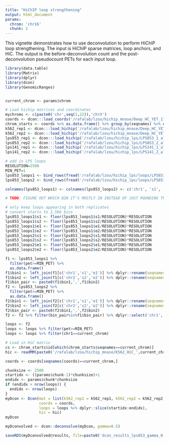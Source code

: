```yaml
---
title: "HiChIP loop strengthening"
output: html_document
params:
  chrom: 'chr16'
  chunk: 2
---
```



This vignette demonstrates how to use deconvolution to perform HiChIP
loop strengthening. The input is HiChIP sparse matrices, loop anchors,
and HiC. The output is the before-deconvolution count and the 
post-deconvolution pseudocount PETs for each input loop.



```r
library(data.table)
library(Matrix)
library(dplyr)
library(dcon)
library(GenomicRanges)


current_chrom <- params$chrom
```


```r
# Load hichip matrices and coordinates
mychroms <- c(paste0('chr',seq(1,22)),'chrX')
coords <- dcon:::load_coords('/rafalab/lzou/hichip_mnase/Deep_HC_YET_17_2.5kb_MatrixHiCPro_abs.bed')
chrom_starts <- coords %>% as.data.frame() %>% group_by(seqnames) %>% dplyr::slice(1)
k562_rep1 <- dcon:::load_hichip('/rafalab/lzou/hichip_mnase/Deep_HC_YET_17_2.5kb_MatrixHiCPro.matrix', coords=coords)
k562_rep2 <- dcon:::load_hichip('/rafalab/lzou/hichip_mnase/Deep_HC_YET_18_2.5kb_MatrixHiCPro.matrix', coords=coords)
lps853_rep1 <- dcon:::load_hichip('/rafalab/lzou/hichip_lps/LPS853_1_allValidPairs_2500.matrix', coords=coords)
lps853_rep2 <- dcon:::load_hichip('/rafalab/lzou/hichip_lps/LPS853_2_allValidPairs_2500.matrix', coords=coords)
lps141_rep1 <- dcon:::load_hichip('/rafalab/lzou/hichip_lps/LPS141_1_allValidPairs_2500.matrix', coords=coords)
lps141_rep2 <- dcon:::load_hichip('/rafalab/lzou/hichip_lps/LPS141_2_allValidPairs_2500.matrix', coords=coords)

# add in LPS loops 
RESOLUTION=2500
MIN_PET=1
lps853_loops1 <- bind_rows(fread('/rafalab/lzou/hichip_lps/loops/LPS853_1_E_P_loops.bedpe'), fread('/rafalab/lzou/hichip_lps/loops/LPS853_1_P_P_loops.bedpe'), fread('/rafalab/lzou/hichip_lps/loops/LPS853_1_E_E_loops.bedpe'))
lps853_loops2 <- bind_rows(fread('/rafalab/lzou/hichip_lps/loops/LPS853_2_E_P_loops.bedpe'), fread('/rafalab/lzou/hichip_lps/loops/LPS853_2_P_P_loops.bedpe'), fread('/rafalab/lzou/hichip_lps/loops/LPS853_2_E_E_loops.bedpe'))

colnames(lps853_loops1) <- colnames(lps853_loops2) <- c('chr1', 's1', 'e1', 'chr2', 's2', 'e2', 'idk', 'pet')

# TODO: FIGURE OUT WHICH BIN IT'S MOSTLY IN INSTEAD OF JUST ROUNDING THE START DOWN AND USING THAT

# only keep loops appearing in both replicates
# convert starts to 2.5kb bins
lps853_loops1$s1 <- floor(lps853_loops1$s1/RESOLUTION)*RESOLUTION
lps853_loops1$s2 <- floor(lps853_loops1$s2/RESOLUTION)*RESOLUTION
lps853_loops1$e1 <- floor(lps853_loops1$e1/RESOLUTION)*RESOLUTION
lps853_loops1$e2 <- floor(lps853_loops1$e2/RESOLUTION)*RESOLUTION
lps853_loops2$s1 <- floor(lps853_loops2$s1/RESOLUTION)*RESOLUTION
lps853_loops2$s2 <- floor(lps853_loops2$s2/RESOLUTION)*RESOLUTION
lps853_loops2$e1 <- floor(lps853_loops2$e1/RESOLUTION)*RESOLUTION
lps853_loops2$e2 <- floor(lps853_loops2$e2/RESOLUTION)*RESOLUTION

f1 <- lps853_loops1 %>%
  filter(pet>=MIN_PET) %>%
  as.data.frame()
f1$bin1 <- left_join(f1[c('chr1','s1','e1')] %>% dplyr::rename(seqnames=chr1, start=s1, end=e1),as.data.frame(coords) %>% dplyr::select(seqnames, start, end, id), by=c('seqnames','start')) %>% pull(id)
f1$bin2 <- left_join(f1[c('chr2','s2','e2')] %>% dplyr::rename(seqnames=chr2, start=s2, end=e2),as.data.frame(coords) %>% dplyr::select(seqnames, start, end, id), by=c('seqnames','start')) %>% pull(id)
f1$bin_pair <- paste0(f1$bin1,',',f1$bin2)
f2 <- lps853_loops2 %>%
  filter(pet>=MIN_PET) %>%
  as.data.frame()
f2$bin1 <- left_join(f2[c('chr1','s1','e1')] %>% dplyr::rename(seqnames=chr1, start=s1, end=e1),as.data.frame(coords) %>% dplyr::select(seqnames, start, end, id), by=c('seqnames','start')) %>% pull(id)
f2$bin2 <- left_join(f2[c('chr2','s2','e2')] %>% dplyr::rename(seqnames=chr2, start=s2, end=e2),as.data.frame(coords) %>% dplyr::select(seqnames, start, end, id), by=c('seqnames','start')) %>% pull(id)
f2$bin_pair <- paste0(f2$bin1,',',f2$bin2)
f2 <- f2 %>% filter(bin_pair%in%f1$bin_pair) %>% dplyr::select('chr1','s1','e1','chr2','s2','e2','bin1','bin2','pet') %>% mutate(label = 'lps853')

loops <- f2
loops <- loops %>% filter(pet>=MIN_PET)
loops <- loops %>% filter(chr1==current_chrom)

# Load in HiC matrix
cs <- chrom_starts$id[which(chrom_starts$seqnames==current_chrom)]
hic <- readMM(paste0('/rafalab/lzou/hichip_mnase/K562_HiC_',current_chrom,'_2500.mtx'))

coords <- coords[seqnames(coords)==current_chrom,]
```

```r
chunksize <- 2500
startidx <- ((params$chunk-1)*chunksize)+1
endidx <- params$chunk*chunksize
if (endidx > nrow(loops)) {
  endidx <- nrow(loops)
}
myDcon <- Dcon(mat = list(k562_rep1 = k562_rep1, k562_rep2 = k562_rep2, lps853_rep1 = lps853_rep1, lps853_rep2 = lps853_rep2, lps141_rep1 = lps141_rep1, lps141_rep2 = lps141_rep2),
               coords = coords,
               loops = loops %>% dplyr::slice(startidx:endidx),
               hic = hic)
myDcon
```



```r
myDconvolved <- dcon::deconvolve(myDcon, gamma=0.5)
```



```r
saveRDS(myDconvolved@results, file=paste0('dcon_results_lps853_gamma_0.5_',current_chrom,'_chunk',params$chunk,'.rds'))
```

